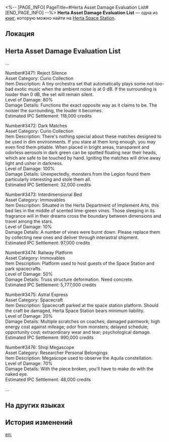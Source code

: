 <%-- [PAGE_INFO]
PageTitle=#Herta Asset Damage Evaluation List#
[END_PAGE_INFO] --%>
{{Дополнить}}
{{Книга Инфобокс
|id           = 038
|partIds      = 190147
|Название     = 
|Изображение  = Записи с КСГ.png
|Мир          = Herta Space Station
|Томов        = 1
|Автор        = <!--нужно добавить-->
|Описание     = Asset Damage Evaluation List drafted by the Herta Department of Implement Arts. It has records of thousands of cargo damages totaling a ridiculous sum to be paid by the IPC alone.
|Том1         = {{tx}}
|Источник1    = {{tx|Отсутствует источник}}
|Персонажи    = Aquila; Herta
|Фракции      = Interastral Peace Corporation
}}
'''Herta Asset Damage Evaluation List''' — одна из [[Книги|книг]], которую можно найти на [[Herta Space Station]].

==Локация==
{{Отметка карты|<!--название карты-->|<!--id отметки-->}}

==Herta Asset Damage Evaluation List==
...

Number#3471: Reject Silence<br />
Asset Category: Curio Collection<br />
Item Description: A tiny orchestra set that automatically plays some not-too-bad exotic music when the ambient noise is at 0 dB. If the surrounding is louder than 0 dB, the set will remain silent.<br />
Level of Damage: 80%<br />
Damage Details: Functions the exact opposite way as it claims to be. The noisier the surrounding, the louder it becomes.<br />
Estimated IPC Settlement: 118,000 credits

Number#3472: Dark Matches<br />
Asset Category: Curio Collection<br />
Item Description: There's nothing special about these matches designed to be used in dim environments. If you stare at them long enough, you may even find them pitiable. When placed in bright areas, transparent and odorless aerosols in dark green can be spotted floating near their heads, which are safe to be touched by hand. Igniting the matches will drive away light and usher in darkness.<br />
Level of Damage: 100%<br />
Damage Details: Unexpectedly, monsters from the Legion found them particularly interesting and stole them all.<br />
Estimated IPC Settlement: 32,000 credits

Number#3473: Interdimensional Bed<br />
Asset Category: Immovables<br />
Item Description: Situated in the Herta Department of Implement Arts, this bed lies in the middle of scented lime-green vines. Those sleeping in its fragrance will in their dreams cross the boundary between dimensions and travel among the stars.<br />
Level of Damage: 10%<br />
Damage Details: A number of vines were burnt down. Please replace them by collecting new ones and deliver through interastral shipment. <br />Estimated IPC Settlement: 97,000 credits

Number#3474: Railway Platform<br />
Asset Category: Immovables<br />
Item Description: Platform used to host guests of the Space Station and park spacecrafts.<br />
Level of Damage: 50%<br />
Damage Details: Truss structure deformation. Need concrete.<br />
Estimated IPC Settlement: 5,777,000 credits

Number#3475: Astral Express<br />
Asset Category: Spacecraft<br />
Item Description: Spacecraft parked at the space station platform. Should the craft be damaged, Herta Space Station bears minimum liability.<br />
Level of Damage: 20%<br />
Damage Details: Multiple scratches on coaches; damaged paintwork; high energy cost against mileage; odor from monsters; delayed schedule; opportunity cost; extraordinary wear and tear; psychological damage.<br />
Estimated IPC Settlement: 990,000 credits

Number#3476: Shiqi Megascope<br />
Asset Category: Researcher Personal Belongings<br />
Item Description: Megascope used to observe the Aquila constellation.<br />
Level of Damage: 70%<br />
Damage Details: With the piece broken, you'll have to make do with the naked eye.<br />
Estimated IPC Settlement: 48,000 credits

...

==На других языках==
{{На других языках
|en   = Herta Asset Damage Evaluation List
|zhs  = 「黑塔」资产定损清单
|zht  = 「黑塔」資產定損清單
|ja   = 「ヘルタ」資産損害明細書
|ko   = 「헤르타」 자산 손실 리스트
|es   = Lista de evaluación de daños de los activos de Herta
|fr   = Liste d'évaluation des dégâts matériels de Herta
|ru   = «Герта»: Перечень убытков
|th   = รายการประเมินความเสียหายทางทรัพย์สินของ "Herta"
|vi   = Danh Sách Tài Sản Hư Hại "Herta"
|de   = Schätzliste des Vermögensschadens in Herta-Raumstation
|id   = Daftar Penilaian Kerugian Aset "Herta"
|pt   = Lista de Avaliação de Danos à Propriedade da Herta
}}

==История изменений==
{{История изменений|3.5}}

[[en:]]